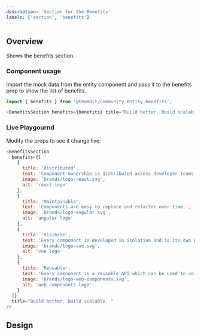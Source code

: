 ```yaml
---
description: 'Section for the Benefits'
labels: ['section', 'benefits']
---
```



## Overview

Shows the benefits section.

### Component usage

Import the mock data from the entity component and pass it to the benefits prop to show the list of benefits.

```js
import { benefits } from '@teambit/community.entity.benefits';

<BenefitsSection benefits={benefits} title="Build better. Build scalable. " />;
```

### Live Playgournd

Modify the props to see it change live:

```js live
<BenefitsSection
  benefits={[
    {
      title: 'Distributed',
      text: 'Component ownership is distributed across developer teams',
      image: 'brands/logo-react.svg',
      alt: 'react logo'
    },
    {
      title: 'Maintainable',
      text: 'Components are easy to replace and refactor over time.',
      image: 'brands/logo-angular.svg',
      alt: 'angular logo'
    },
    {
      title: 'Visibile',
      text: 'Every component is developed in isolation and is its own package.',
      image: 'brands/logo-vue.svg',
      alt: 'vue logo'
    },
    {
      title: 'Reusable',
      text: 'Every component is a reusable API which can be used to collaborate with anyone.',
      image: 'brands/logo-web-components.svg',
      alt: 'web components logo'
    }
  ]}
  title="Build better. Build scalable. "
/>
```

## Design

<FigmaEmbed src="https://www.figma.com/embed?embed_host=share&url=https%3A%2F%2Fwww.figma.com%2Ffile%2FctC1w9YhJvqaO1EZ08gLOV%2FCommunity%3Fnode-id%3D5%253A129" />

